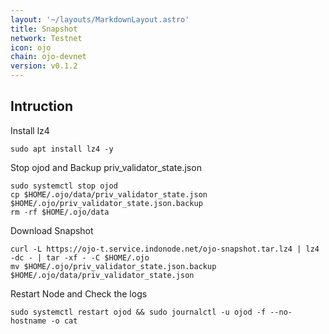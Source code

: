 ```yaml
---
layout: '~/layouts/MarkdownLayout.astro'
title: Snapshot
network: Testnet
icon: ojo
chain: ojo-devnet
version: v0.1.2
---
```

## Intruction


 Install lz4
```
sudo apt install lz4 -y
```

 Stop ojod and Backup priv_validator_state.json
```
sudo systemctl stop ojod
cp $HOME/.ojo/data/priv_validator_state.json $HOME/.ojo/priv_validator_state.json.backup
rm -rf $HOME/.ojo/data
```

 Download Snapshot
```
curl -L https://ojo-t.service.indonode.net/ojo-snapshot.tar.lz4 | lz4 -dc - | tar -xf - -C $HOME/.ojo
mv $HOME/.ojo/priv_validator_state.json.backup $HOME/.ojo/data/priv_validator_state.json
```

 Restart Node and Check the logs

```
sudo systemctl restart ojod && sudo journalctl -u ojod -f --no-hostname -o cat
```